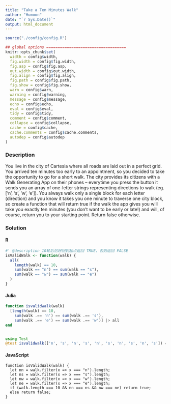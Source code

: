 ```yaml
---
title: "Take a Ten Minutes Walk"
author: "Humoon"
date: "`r Sys.Date()`"
output: html_document
---
```



```r
source("./config/config.R")

## global options ===================================
knitr::opts_chunk$set(
  width = config$width,
  fig.width = config$fig.width,
  fig.asp = config$fig.asp,
  out.width = config$out.width,
  fig.align = config$fig.align,
  fig.path = config$fig.path,
  fig.show = config$fig.show,
  warn = config$warn,
  warning = config$warning,
  message = config$message,
  echo = config$echo,
  eval = config$eval,
  tidy = config$tidy,
  comment = config$comment,
  collapse = config$collapse,
  cache = config$cache,
  cache.comments = config$cache.comments,
  autodep = config$autodep
)
```



### Description

You live in the city of Cartesia where all roads are laid out in a perfect grid. You arrived ten minutes too early to an appointment, so you decided to take the opportunity to go for a short walk. The city provides its citizens with a Walk Generating App on their phones -- everytime you press the button it sends you an array of one-letter strings representing directions to walk (eg. ['n', 's', 'w', 'e']). You always walk only a single block for each letter (direction) and you know it takes you one minute to traverse one city block, so create a function that will return true if the walk the app gives you will take you exactly ten minutes (you don't want to be early or late!) and will, of course, return you to your starting point. Return false otherwise.


### Solution

#### R
```r
#' @description 10轮后恰好回到起点返回 TRUE，否则返回 FALSE
isValidWalk <- function(walk) {
  all(
    length(walk) == 10,
    sum(walk == "n") == sum(walk == "s"),
    sum(walk == "w") == sum(walk == "e")
  )
}
```


#### Julia
```julia
function isvalidwalk(walk)
  [length(walk) == 10,
    sum(walk .== 'n') == sum(walk .== 's'),
    sum(walk .== 'e') == sum(walk .== 'w')] |> all
end


using Test
@test isvalidwalk(['n', 's', 'n', 's', 'n', 's', 'n', 's', 'n', 's']) == true
```


#### JavaScript

```node
function isValidWalk(walk) {
  let nn = walk.filter(x => x === "n").length;
  let ns = walk.filter(x => x === "s").length;
  let nw = walk.filter(x => x === "w").length;
  let ne = walk.filter(x => x === "e").length;
  if (walk.length === 10 && nn === ns && nw === ne) return true;
  else return false;
}
```



